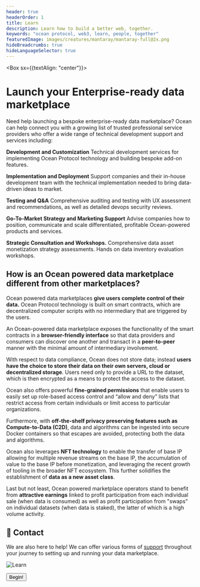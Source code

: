 ```yaml
---
header: true
headerOrder: 1
title: Learn
description: Learn how to build a better web, together.
keywords: "ocean protocol, web3, learn, people, together"
featuredImage: images/creatures/mantaray/mantaray-full@2x.png
hideBreadcrumbs: true
hideLanguageSelector: true
---
```


<Box sx={{textAlign: "center"}}>

# Launch your Enterprise-ready data marketplace

</Box>

Need help launching a bespoke enterprise-ready data marketplace? Ocean can help connect you with a growing list of trusted professional service providers who offer a wide range of technical development support and services including:

<Process>

**Development and Customization**
Technical development services for implementing Ocean Protocol technology and building bespoke add-on features.

**Implementation and Deployment**
Support companies and their in-house development team with the technical implementation needed to bring data-driven ideas to market.

**Testing and Q&A**
Comprehensive auditing and testing with UX assessment and recommendations, as well as detailed devops security reviews.

**Go-To-Market Strategy and Marketing Support**
Advise companies how to position, communicate and scale differentiated, profitable Ocean-powered products and services.

**Strategic Consultation and Workshops.**
Comprehensive data asset monetization strategy assessments. Hands on data inventory evaluation workshops.

</Process>

## How is an Ocean powered data marketplace different from other marketplaces?

Ocean powered data marketplaces **give users complete control of their data.** Ocean Protocol technology is built on smart contracts, which are decentralized computer scripts with no intermediary that are triggered by the users.

An Ocean-powered data marketplace exposes the functionality of the smart contracts in a **browser-friendly interface** so that data providers and consumers can discover one another and transact in a **peer-to-peer** manner with the minimal amount of intermediary involvement.

With respect to data compliance, Ocean does not store data; instead **users have the choice to store their data on their own servers, cloud or decentralized storage**. Users need only to provide a URL to the dataset, which is then encrypted as a means to protect the access to the dataset.

Ocean also offers powerful **fine-grained permissions** that enable users to easily set up role-based access control and “allow and deny” lists that restrict access from certain individuals or limit access to particular organizations.

Furthermore, with **off-the-shelf privacy preserving features such as Compute-to-Data (C2D)**, data and algorithms can be ingested into secure Docker containers so that escapes are avoided, protecting both the data and algorithms.

Ocean also leverages **NFT technology** to enable the transfer of base IP allowing for multiple revenue streams on the base IP, the accumulation of value to the base IP before monetization, and leveraging the recent growth of tooling in the broader NFT ecosystem. This further solidifies the establishment of **data as a new asset class**.

Last but not least, Ocean powered marketplace operators stand to benefit from **attractive earnings** linked to profit participation from each individual sale (when data is consumed) as well as profit participation from "swaps" on individual datasets (when data is staked), the latter of which is a high volume activity.

## 🙋 Contact

We are also here to help! We can offer various forms of [support](/enterprise/support#) throughout your journey to setting up and running your data marketplace.

<LeadCapture />

![Learn](/images/creatures/octopus/octopus-full-light.svg)

<Aligner center>
  <Button to="/setup/module-0/">Begin!</Button>
</Aligner>
